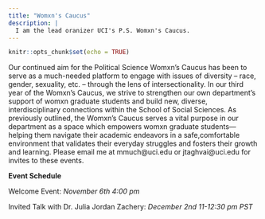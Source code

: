 ```yaml
---
title: "Womxn's Caucus"
description: |
  I am the lead oranizer UCI's P.S. Womxn's Caucus.
---
```


```r
knitr::opts_chunk$set(echo = TRUE)
```

Our continued aim for the Political Science Womxn’s Caucus has been to serve as 
a much-needed platform to engage with issues of diversity – race, gender, 
sexuality, etc. – through the lens of intersectionality. In our third year of 
the Womxn’s Caucus, we strive to strengthen our own department's support 
of womxn graduate students and build new, diverse, 
interdisciplinary connections within the School of Social Sciences. 
As previously outlined, the Womxn’s Caucus serves a vital purpose in our 
department as a space which empowers womxn graduate students—helping them 
navigate their academic endeavors in a safe,comfortable environment that 
validates their everyday struggles and fosters their growth and learning.
Please email me at mmuch@uci.edu or jtaghvai@uci.edu for invites to these events.

**Event Schedule**

Welcome Event: _November 6th 4:00 pm_

Invited Talk with Dr. Julia Jordan Zachery: _December 2nd 11-12:30 pm PST_